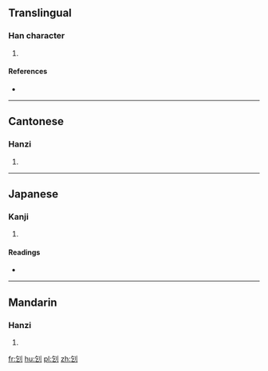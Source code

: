 ==Translingual==

===Han character===
{{Han char|rn=18|rad=刀|as=03|sn=5|four=8270<sub>0</sub>|canj=人弓中弓 (ONLN)|ids=⿰[[乞]][[刂]]}}

# {{defn|Han|sort=刀03}}

====References====
* {{Han ref|kx=0136.140|dkj=01863|dj=0307.100|hdz=10324.050|uh=5209|ud=21001|bh=C9BE|bd=51646}}

----

==Cantonese==

===Hanzi===
{{yue-hanzi|jyut=|y=gei1}}

# {{defn|lang=yue|sort=刀03}}

----

==Japanese==

===Kanji===
{{ja-kanji|grade=|rs=刀03}}

# {{defn|lang=ja|sort=刀03}}

====Readings====
* {{ja-readings|on=[[き]] (ki), [[け]] (ke)|kun=[[たつ]] (tatsu)}}

----

==Mandarin==

===Hanzi===
{{cmn-hanzi|pin=[[jī]] ([[ji1]])|wg=chi<sup>1</sup>}}

# {{defn|lang=cmn|sort=刀03}}

[[fr:刉]]
[[hu:刉]]
[[pl:刉]]
[[zh:刉]]